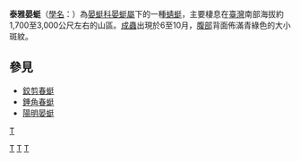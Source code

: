 {{Infraspeciesbox
| genus = Aeshna
| species = petalura
| subspecies = taiyal
| authority = Asahina, 1938
| synonyms = 
}}

'''泰雅晏蜓'''（[[學名|學名]]：{{lang|la|'''''Aeshna petalura taiyal'''''}}）為[[晏蜓科|晏蜓科]][[晏蜓屬|晏蜓屬]]下的一種[[蜻蜓|蜻蜓]]，主要棲息在[[臺灣|臺灣]]南部海拔約1,700至3,000公尺左右的山區。[[成蟲|成蟲]]出現於6至10月，[[腹部|腹部]]背面佈滿青綠色的大小斑紋。

== 參見 ==
*[[鉸剪春蜓|鉸剪春蜓]]
*[[錘角春蜓|錘角春蜓]]
*[[陽明晏蜓|陽明晏蜓]]

{{taxonbar}}
[[Category:1938年描述的昆虫|T]]
[[Category:晏蜓屬|T]]
[[category:台灣昆蟲|T]]
[[Category:台灣特有種|T]]